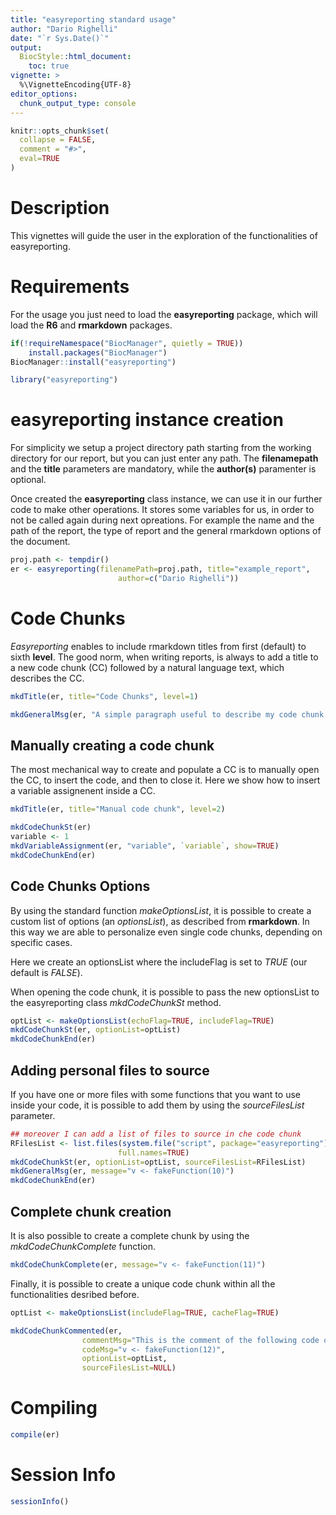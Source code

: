 ```yaml
---
title: "easyreporting standard usage"
author: "Dario Righelli"
date: "`r Sys.Date()`"
output: 
  BiocStyle::html_document:
    toc: true
vignette: >
  %\VignetteEncoding{UTF-8} 
editor_options: 
  chunk_output_type: console
---
```


<!--
%\VignetteEngine{knitr::rmarkdown}
%\VignetteIndexEntry{easyreporting standard usage}
-->
  
```r
knitr::opts_chunk$set(
  collapse = FALSE,
  comment = "#>",
  eval=TRUE
)
```

# Description

This vignettes will guide the user in the exploration of the functionalities of
easyreporting.

# Requirements 

For the usage you just need to load the **easyreporting** package, which will 
load the **R6** and **rmarkdown** packages.

```r
if(!requireNamespace("BiocManager", quietly = TRUE))
    install.packages("BiocManager")
BiocManager::install("easyreporting")
```


```r
library("easyreporting")
```

# easyreporting instance creation

For simplicity we setup a project directory path starting from the working 
directory for our report, but you can just enter any path.
The **filenamepath** and the **title** parameters are mandatory, while the 
**author(s)** paramenter is optional.

Once created the **easyreporting** class instance, we can use it in our further
code to make other operations.
It stores some variables for us, in order to not be called again during next 
opreations.
For example the name and the path of the report, the type of report
and the general rmarkdown options of the document.


```r
proj.path <- tempdir()
er <- easyreporting(filenamePath=proj.path, title="example_report",
                        author=c("Dario Righelli"))
```

# Code Chunks

*Easyreporting* enables to include rmarkdown titles from first (default) to 
sixth **level**.
The good norm, when writing reports, is always to add a title to a new code 
chunk (CC) followed by a natural language text, which describes the CC.

```r
mkdTitle(er, title="Code Chunks", level=1)

mkdGeneralMsg(er, "A simple paragraph useful to describe my code chunk...")
```

## Manually creating a code chunk

The most mechanical way to create and populate a CC is to manually open the CC,
to insert the code, and then to close it.
Here we show how to insert a variable assignenent inside a CC.

```r
mkdTitle(er, title="Manual code chunk", level=2)

mkdCodeChunkSt(er)
variable <- 1
mkdVariableAssignment(er, "variable", `variable`, show=TRUE)
mkdCodeChunkEnd(er)
```

## Code Chunks Options

By using the standard function *makeOptionsList*, it is possible to create a 
custom list of options (an *optionsList*),  as described from **rmarkdown**.
In this way we are able to personalize even single code chunks, depending on 
specific cases.

Here we create an optionsList where the includeFlag is set to *TRUE* 
(our default is *FALSE*).

When opening the code chunk, it is possible to pass the new optionsList to the 
easyreporting class *mkdCodeChunkSt* method.

```r
optList <- makeOptionsList(echoFlag=TRUE, includeFlag=TRUE)
mkdCodeChunkSt(er, optionList=optList)
mkdCodeChunkEnd(er)
```

## Adding personal files to source

If you have one or more files with some functions that you want to use inside
your code, it is possible to add them by using the *sourceFilesList* 
parameter.

```r
## moreover I can add a list of files to source in che code chunk
RFilesList <- list.files(system.file("script", package="easyreporting"), 
                        full.names=TRUE)
mkdCodeChunkSt(er, optionList=optList, sourceFilesList=RFilesList)
mkdGeneralMsg(er, message="v <- fakeFunction(10)")
mkdCodeChunkEnd(er)
```

## Complete chunk creation

It is also possible to create a complete chunk by using the 
*mkdCodeChunkComplete* function.

```r
mkdCodeChunkComplete(er, message="v <- fakeFunction(11)")
```

Finally, it is possible to create a unique code chunk within all the 
functionalities desribed before.

```r
optList <- makeOptionsList(includeFlag=TRUE, cacheFlag=TRUE)

mkdCodeChunkCommented(er, 
                commentMsg="This is the comment of the following code chunk",
                codeMsg="v <- fakeFunction(12)",
                optionList=optList,
                sourceFilesList=NULL)
```

# Compiling

```r
compile(er)
```

# Session Info

```r
sessionInfo()
```



